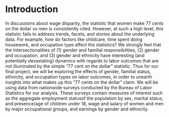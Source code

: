# Introduction

In discussions about wage disparity, the statistic that women make 77 cents on the dollar vs men is consistently cited. However, at such a high level, this statistic fails to address trends, facets, and stories about the underlying data. For example, how do factors like childcare, time spent doing housework, and occupation type affect the statistics? We strongly feel that the intersectionalities of (1) gender and familial responsibilities, (2) gender and occupation, and (3) gender and ethnicity have interesting (and potentially devastating) dynamics with regards to labor outcomes that are not illuminated by the simple "77 cent on the dollar" statistic. Thus for our final project, we will be exploring the effects of gender, familial status, ethnicity, and occupation types on labor outcomes, in order to unearth insights into what makes up this "77 cents on the dollar" claim. We will be using data from nationwide surveys conducted by the Bureau of Labor Statistics for our analysis. These surveys contain measures of interest such as the aggregate employment statusof the population by sex, marital status, and presence/age of children under 18, wage and salary of women and men by major occupational groups, and earnings by gender and ethnicity.